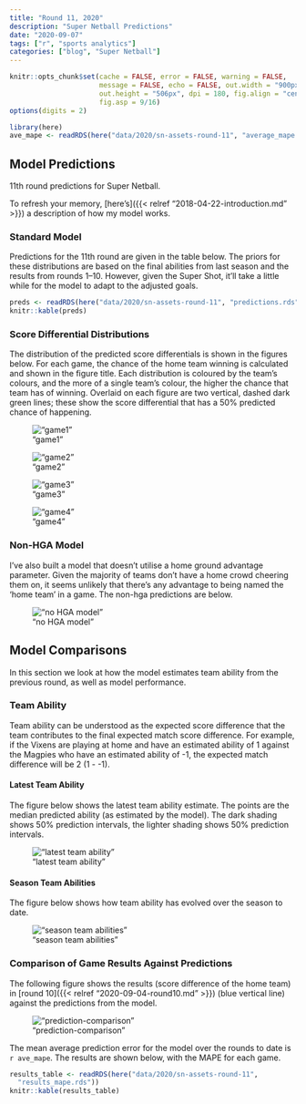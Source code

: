 ```yaml
---
title: "Round 11, 2020"
description: "Super Netball Predictions"
date: "2020-09-07"
tags: ["r", "sports analytics"]
categories: ["blog", "Super Netball"]
---
```


<!-- Time-stamp: <2019-04-27 13:42:06 (slane)> -->

```r
knitr::opts_chunk$set(cache = FALSE, error = FALSE, warning = FALSE,
                      message = FALSE, echo = FALSE, out.width = "900px",
                      out.height = "506px", dpi = 180, fig.align = "center",
                      fig.asp = 9/16)
options(digits = 2)

```

```r
library(here)
ave_mape <- readRDS(here("data/2020/sn-assets-round-11", "average_mape.rds"))

```

## Model Predictions

11th round predictions for Super Netball.

To refresh your memory, [here's]({{< relref "2018-04-22-introduction.md" >}}) a description of how my model works.

### Standard Model

Predictions for the 11th round are given in the table below. The priors for these distributions are based on the final abilities from last season and the results from rounds 1--10. However, given the Super Shot, it'll take a little while for the model to adapt to the adjusted goals.

```r
preds <- readRDS(here("data/2020/sn-assets-round-11", "predictions.rds"))
knitr::kable(preds)

```

### Score Differential Distributions

The distribution of the predicted score differentials is shown in the figures below. For each game, the chance of the home team winning is calculated and shown in the figure title. Each distribution is coloured by the team's colours, and the more of a single team's colour, the higher the chance that team has of winning. Overlaid on each figure are two vertical, dashed dark green lines; these show the score differential that has a 50% predicted chance of happening.

!["game1"](/sn-assets/2020/round11/game-1.png)

!["game2"](/sn-assets/2020/round11/game-2.png)

!["game3"](/sn-assets/2020/round11/game-3.png)

!["game4"](/sn-assets/2020/round11/game-4.png)

### Non-HGA Model

I've also built a model that doesn't utilise a home ground advantage parameter. Given the majority of teams don't have a home crowd cheering them on, it seems unlikely that there's any advantage to being named the 'home team' in a game. The non-hga predictions are below.

!["no HGA model"](/sn-assets/2020/round11/plot-grid-no-hga.png)

## Model Comparisons

In this section we look at how the model estimates team ability from the previous round, as well as model performance.

### Team Ability

Team ability can be understood as the expected score difference that the team contributes to the final expected match score difference. For example, if the Vixens are playing at home and have an estimated ability of 1 against the Magpies who have an estimated ability of -1, the expected match difference will be 2 (1 - -1).

#### Latest Team Ability

The figure below shows the latest team ability estimate. The points are the median predicted ability (as estimated by the model). The dark shading shows 50% prediction intervals, the lighter shading shows 50% prediction intervals.

!["latest team ability"](/sn-assets/2020/round11/abilities-latest.png)

#### Season Team Abilities

The figure below shows how team ability has evolved over the season to date.

!["season team abilities"](/sn-assets/2020/round11/abilities.png)

### Comparison of Game Results Against Predictions

The following figure shows the results (score difference of the home team) in [round 10]({{< relref "2020-09-04-round10.md" >}}) (blue vertical line) against the predictions from the model.

!["prediction-comparison"](/sn-assets/2020/round11/plot-grid-comparison.png)

The mean average prediction error for the model over the rounds to date is `r ave_mape`. The results are shown below, with the MAPE for each game.

```r
results_table <- readRDS(here("data/2020/sn-assets-round-11",
  "results_mape.rds"))
knitr::kable(results_table)

```
